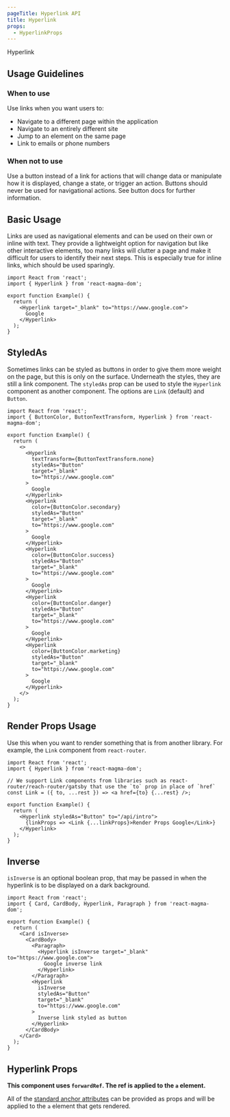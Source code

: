 ```yaml
---
pageTitle: Hyperlink API
title: Hyperlink
props:
  - HyperlinkProps
---
```



<DocsHeading type="api">Hyperlink</DocsHeading>

## Usage Guidelines

### When to use

Use links when you want users to:

- Navigate to a different page within the application
- Navigate to an entirely different site
- Jump to an element on the same page
- Link to emails or phone numbers

### When not to use

Use a button instead of a link for actions that will change data or manipulate how it is displayed, change a state, or trigger an action. Buttons should never be used for navigational actions.
See <Link to="/api/button">button docs</Link> for further information.

## Basic Usage

Links are used as navigational elements and can be used on their own or inline with text. They provide a lightweight option for navigation but like other interactive elements, too many links will clutter a page and make it difficult for users to identify their next steps. This is especially true for inline links, which should be used sparingly.

```tsx codesandbox=magma
import React from 'react';
import { Hyperlink } from 'react-magma-dom';

export function Example() {
  return (
    <Hyperlink target="_blank" to="https://www.google.com">
      Google
    </Hyperlink>
  );
}
```

## StyledAs

Sometimes links can be styled as buttons in order to give them more weight on the page, but this is only on the surface. Underneath the styles, they are still a link component. The `styledAs` prop can be used to style the `Hyperlink` component as another component. The options are `Link` (default) and `Button`.

```tsx codesandbox=magma
import React from 'react';
import { ButtonColor, ButtonTextTransform, Hyperlink } from 'react-magma-dom';

export function Example() {
  return (
    <>
      <Hyperlink
        textTransform={ButtonTextTransform.none}
        styledAs="Button"
        target="_blank"
        to="https://www.google.com"
      >
        Google
      </Hyperlink>
      <Hyperlink
        color={ButtonColor.secondary}
        styledAs="Button"
        target="_blank"
        to="https://www.google.com"
      >
        Google
      </Hyperlink>
      <Hyperlink
        color={ButtonColor.success}
        styledAs="Button"
        target="_blank"
        to="https://www.google.com"
      >
        Google
      </Hyperlink>
      <Hyperlink
        color={ButtonColor.danger}
        styledAs="Button"
        target="_blank"
        to="https://www.google.com"
      >
        Google
      </Hyperlink>
      <Hyperlink
        color={ButtonColor.marketing}
        styledAs="Button"
        target="_blank"
        to="https://www.google.com"
      >
        Google
      </Hyperlink>
    </>
  );
}
```

## Render Props Usage

Use this when you want to render something that is from another library. For example, the `Link` component from `react-router`.

```tsx codesandbox=magma
import React from 'react';
import { Hyperlink } from 'react-magma-dom';

// We support Link components from libraries such as react-router/reach-router/gatsby that use the `to` prop in place of `href`
const Link = ({ to, ...rest }) => <a href={to} {...rest} />;

export function Example() {
  return (
    <Hyperlink styledAs="Button" to="/api/intro">
      {linkProps => <Link {...linkProps}>Render Props Google</Link>}
    </Hyperlink>
  );
}
```

## Inverse

`isInverse` is an optional boolean prop, that may be passed in when the hyperlink is to be displayed on a dark background.

```tsx codesandbox=magma
import React from 'react';
import { Card, CardBody, Hyperlink, Paragraph } from 'react-magma-dom';

export function Example() {
  return (
    <Card isInverse>
      <CardBody>
        <Paragraph>
          <Hyperlink isInverse target="_blank" to="https://www.google.com">
            Google inverse link
          </Hyperlink>
        </Paragraph>
        <Hyperlink
          isInverse
          styledAs="Button"
          target="_blank"
          to="https://www.google.com"
        >
          Inverse link styled as button
        </Hyperlink>
      </CardBody>
    </Card>
  );
}
```

## Hyperlink Props

**This component uses `forwardRef`. The ref is applied to the `a` element.**

All of the [standard anchor attributes](https://developer.mozilla.org/en-US/docs/Web/HTML/Element/a) can be provided as props and will be applied to the `a` element that gets rendered.

<HyperlinkProps />

